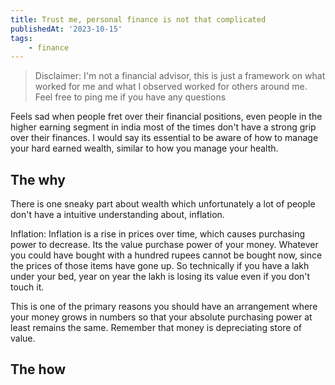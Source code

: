 ```yaml
---
title: Trust me, personal finance is not that complicated
publishedAt: '2023-10-15'
tags:
    - finance
---
```


> Disclaimer: I'm not a financial advisor, this is just a framework on what worked for me and what I observed worked for others around me. Feel free to ping me if you have any questions

Feels sad when people fret over their financial positions, even people in the higher earning segment in india most of the times don't have a strong grip over their finances. I would say its essential to be aware of how to manage your hard earned wealth, similar to how you manage your health.

## The why

There is one sneaky part about wealth which unfortunately a lot of people don't have a intuitive understanding about, inflation.

Inflation: Inflation is a rise in prices over time, which causes purchasing power to decrease. Its the value purchase power of your money. Whatever you could have bought with a hundred rupees cannot be bought now, since the prices of those items have gone up. So technically if you have a lakh under your bed, year on year the lakh is losing its value even if you don't touch it.

This is one of the primary reasons you should have an arrangement where your money grows in numbers so that your absolute purchasing power at least remains the same. Remember that money is depreciating store of value.

## The how